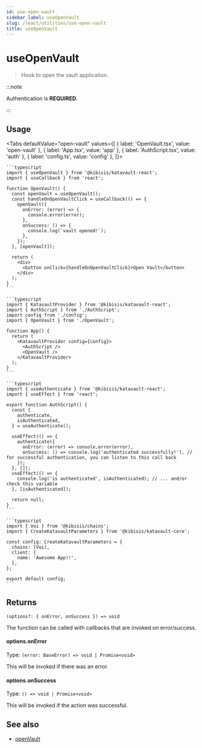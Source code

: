```yaml
---
id: use-open-vault
sidebar_label: useOpenVault
slug: /react/utilities/use-open-vault
title: useOpenVault
---
```



<!-- components -->

# useOpenVault

> Hook to open the vault application.

:::note

Authentication is **REQUIRED**.

:::

<SectionBreak />

## Usage

<Tabs
  defaultValue="open-vault"
  values={[
    { label: 'OpenVault.tsx', value: 'open-vault' },
    { label: 'App.tsx', value: 'app' },
    { label: 'AuthScript.tsx', value: 'auth' },
    { label: 'config.ts', value: 'config' },
  ]}>
  <TabItem value="open-vault">

    ```typescript
    import { useOpenVault } from '@kibisis/katavault-react';
    import { useCallback } from 'react';

    function OpenVault() {
      const openVault = useOpenVault();
      const handleOnOpenVaultClick = useCallback(() => {
        openVault({
          onError: (error) => {
            console.error(error);
          },
          onSuccess: () => {
            console.log(`vault opened!`);
          },
        });
      }, [openVault]);

      return (
        <div>
          <button onClick={handleOnOpenVaultClick}>Open Vault</button>
        </div>
      );
    }
    ```

  </TabItem>
  <TabItem value="app">

    ```typescript
    import { KatavaultProvider } from '@kibisis/katavault-react';
    import { AuthScript } from './AuthScript';
    import config from './config';
    import { OpenVault } from './OpenVault';

    function App() {
      return (
        <KatavaultProvider config={config}>
          <AuthScript />
          <OpenVault />
        </KatavaultProvider>
      );
    }
    ```

  </TabItem>
  <TabItem value="auth">

    ```typescript
    import { useAuthenticate } from '@kibisis/katavault-react';
    import { useEffect } from 'react';

    export function AuthScript() {
      const {
        authenticate,
        isAuthenticated,
      } = useAuthenticate();

      useEffect(() => {
        authenticate({
          onError: (error) => console.error(error),
          onSuccess: () => console.log('authenticated successfully!'), // for successful authentication, you can listen to this call back
        });
      }, []);
      useEffect(() => {
        console.log('is authenticated', isAuthenticated); // ... and/or check this variable
      }, [isAuthenticated]);

      return null;
    }
    ```

  </TabItem>
  <TabItem value="config">

    ```typescript
    import { Voi } from '@kibisis/chains';
    import { CreateKatavaultParameters } from '@kibisis/katavault-core';

    const config: CreateKatavaultParameters = {
      chains: [Voi],
      client: {
        name: 'Awesome App!!',
      },
    };

    export default config;
    ```

  </TabItem>
</Tabs>


<SectionBreak />

## Returns

`(options?: { onError, onSuccess }) => void`

The function can be called with callbacks that are invoked on error/success.

#### options.onError

Type: `(error: BaseError) => void | Promise<void>`

This will be invoked if there was an error.

#### options.onSuccess

Type: `() => void | Promise<void>`

This will be invoked if the action was successful.

## See also

* [openVault](02-core/03-api/06-utilities/01-open-vault.mdx)

